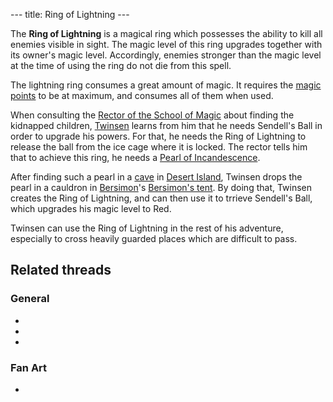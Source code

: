 ---
title: Ring of Lightning
---

{{twinsunica import}}{{Infobox Item
 |image=Lightning.gif
 |type=weapon
 |critical=yes
 |magical=yes
 |unique=yes
 |lba1=
 |lba2=yes
 |upgrades=yes
 |rowposition=2
 |columnposition=3
 |effect=uses magic
 |effectamount=all
 |purpose=Free [[Sendell's Ball]]
 |combattype=special
 |powerlevel=all
 |rate=low
 |range=varies magic
 |damage=high
}}

The '''Ring of Lightning''' is a magical ring which possesses the ability to kill all enemies visible in sight. The magic level of this ring upgrades together with its owner's magic level. Accordingly, enemies stronger than the magic level at the time of using the ring do not die from this spell.

The lightning ring consumes a great amount of magic. It requires the [[magic points]] to be at maximum, and consumes all of them when used.

When consulting the [[Rector of the School of Magic]] about finding the kidnapped children, [[Twinsen]] learns from him that he needs Sendell's Ball in order to upgrade his powers. For that, he needs the Ring of Lightning to release the ball from the ice cage where it is locked. The rector tells him that to achieve this ring, he needs a [[Pearl of Incandescence]].

After finding such a pearl in a [[cave of the pearl of incandescence|cave]] in [[Desert Island]], Twinsen drops the pearl in a cauldron in [[Bersimon]]'s [[Bersimon's tent]]. By doing that, Twinsen creates the Ring of Lightning, and can then use it to trrieve Sendell's Ball, which upgrades his magic level to Red.

Twinsen can use the Ring of Lightning in the rest of his adventure, especially to cross heavily guarded places which are difficult to pass.

==Related threads==
===General===
* {{thread|id=3399|title=the trick I used}}
* {{thread|id=3407|title=How did you get the lighting spell?}}
* {{thread|id=2189|title=Lol!}}

===Fan Art===
* {{thread|id=11287|title=Twinsen}}